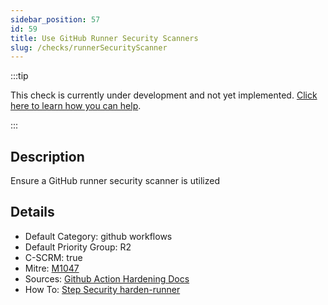 ```yaml
---
sidebar_position: 57
id: 59
title: Use GitHub Runner Security Scanners
slug: /checks/runnerSecurityScanner
---
```


<!-- BANNER:START -->
:::tip

This check is currently under development and not yet implemented. [Click here to learn how you can help](/contribute).

:::
<!-- BANNER:END -->

<!-- DESCRIPTION:START -->
## Description
Ensure a GitHub runner security scanner is utilized
<!-- DESCRIPTION:END -->

<!-- DETAILS:START -->
## Details
- Default Category: github workflows
- Default Priority Group: R2
- C-SCRM: true
- Mitre: [M1047](https://attack.mitre.org/mitigations/M1047/)
- Sources: [Github Action Hardening Docs](https://docs.github.com/en/actions/security-guides/security-hardening-for-github-actions#hardening-for-self-hosted-runners)
- How To: [Step Security harden-runner](https://github.com/step-security/harden-runner)

<!-- DETAILS:END -->
